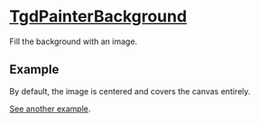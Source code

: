 
# [TgdPainterBackground](docs/classes/TgdPainterBackground.html)

Fill the background with an image.

## Example

By default, the image is centered and covers the canvas entirely.

<Demo />

[See another example](#2).
